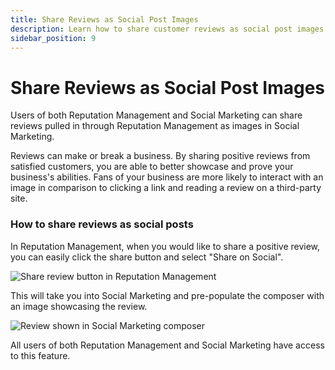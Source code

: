 ```yaml
---
title: Share Reviews as Social Post Images
description: Learn how to share customer reviews as social post images through Social Marketing
sidebar_position: 9
---
```


# Share Reviews as Social Post Images

Users of both Reputation Management and Social Marketing can share reviews pulled in through Reputation Management as images in Social Marketing.

Reviews can make or break a business. By sharing positive reviews from satisfied customers, you are able to better showcase and prove your business's abilities. Fans of your business are more likely to interact with an image in comparison to clicking a link and reading a review on a third-party site.

### How to share reviews as social posts

In Reputation Management, when you would like to share a positive review, you can easily click the share button and select "Share on Social".

![Share review button in Reputation Management](./img/share-review-button.jpg)

This will take you into Social Marketing and pre-populate the composer with an image showcasing the review.

![Review shown in Social Marketing composer](./img/review-in-composer.jpg)

All users of both Reputation Management and Social Marketing have access to this feature.